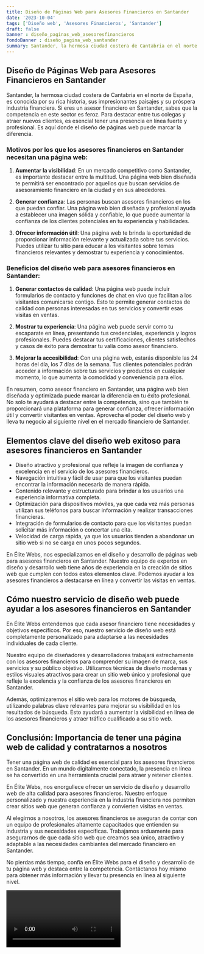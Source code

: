 ```yaml
---
title: Diseño de Páginas Web para Asesores Financieros en Santander
date: '2023-10-04'
tags: ['Diseño web', 'Asesores Financieros', 'Santander']
draft: false
banner : diseño_paginas_web_asesoresfinancieros
fondoBanner : diseño_pagina_web_santander
summary: Santander, la hermosa ciudad costera de Cantabria en el norte de España, es conocida por su rica historia, sus impresionantes paisajes y su próspera industria financiera. Si eres un asesor financiero en Santander, sabes que la competencia en este sector es feroz. Para destacar entre tus colegas y atraer nuevos clientes, es esencial tener una presencia en línea fuerte y profesional. Es aquí donde el diseño de páginas web puede marcar la diferencia.
---
```


## Diseño de Páginas Web para Asesores Financieros en Santander

Santander, la hermosa ciudad costera de Cantabria en el norte de España, es conocida por su rica historia, sus impresionantes paisajes y su próspera industria financiera. Si eres un asesor financiero en Santander, sabes que la competencia en este sector es feroz. Para destacar entre tus colegas y atraer nuevos clientes, es esencial tener una presencia en línea fuerte y profesional. Es aquí donde el diseño de páginas web puede marcar la diferencia.

### Motivos por los que los asesores financieros en Santander necesitan una página web:

1. **Aumentar la visibilidad**: En un mercado competitivo como Santander, es importante destacar entre la multitud. Una página web bien diseñada te permitirá ser encontrado por aquellos que buscan servicios de asesoramiento financiero en la ciudad y en sus alrededores.

2. **Generar confianza**: Las personas buscan asesores financieros en los que puedan confiar. Una página web bien diseñada y profesional ayuda a establecer una imagen sólida y confiable, lo que puede aumentar la confianza de los clientes potenciales en tu experiencia y habilidades.

3. **Ofrecer información útil**: Una página web te brinda la oportunidad de proporcionar información relevante y actualizada sobre tus servicios. Puedes utilizar tu sitio para educar a los visitantes sobre temas financieros relevantes y demostrar tu experiencia y conocimientos.

### Beneficios del diseño web para asesores financieros en Santander:

1. **Generar contactos de calidad**: Una página web puede incluir formularios de contacto y funciones de chat en vivo que facilitan a los visitantes comunicarse contigo. Esto te permite generar contactos de calidad con personas interesadas en tus servicios y convertir esas visitas en ventas.

2. **Mostrar tu experiencia**: Una página web puede servir como tu escaparate en línea, presentando tus credenciales, experiencia y logros profesionales. Puedes destacar tus certificaciones, clientes satisfechos y casos de éxito para demostrar tu valía como asesor financiero.

3. **Mejorar la accesibilidad**: Con una página web, estarás disponible las 24 horas del día, los 7 días de la semana. Tus clientes potenciales podrán acceder a información sobre tus servicios y productos en cualquier momento, lo que aumenta la comodidad y conveniencia para ellos.

En resumen, como asesor financiero en Santander, una página web bien diseñada y optimizada puede marcar la diferencia en tu éxito profesional. No solo te ayudará a destacar entre la competencia, sino que también te proporcionará una plataforma para generar confianza, ofrecer información útil y convertir visitantes en ventas. Aprovecha el poder del diseño web y lleva tu negocio al siguiente nivel en el mercado financiero de Santander.

<GifSeo />

<Cta />

## Elementos clave del diseño web exitoso para asesores financieros en Santander

- Diseño atractivo y profesional que refleje la imagen de confianza y excelencia en el servicio de los asesores financieros.
- Navegación intuitiva y fácil de usar para que los visitantes puedan encontrar la información necesaria de manera rápida.
- Contenido relevante y estructurado para brindar a los usuarios una experiencia informativa completa.
- Optimización para dispositivos móviles, ya que cada vez más personas utilizan sus teléfonos para buscar información y realizar transacciones financieras.
- Integración de formularios de contacto para que los visitantes puedan solicitar más información o concertar una cita.
- Velocidad de carga rápida, ya que los usuarios tienden a abandonar un sitio web si no se carga en unos pocos segundos.

En Élite Webs, nos especializamos en el diseño y desarrollo de páginas web para asesores financieros en Santander. Nuestro equipo de expertos en diseño y desarrollo web tiene años de experiencia en la creación de sitios web que cumplen con todos estos elementos clave. Podemos ayudar a los asesores financieros a destacarse en línea y convertir las visitas en ventas.

## Cómo nuestro servicio de diseño web puede ayudar a los asesores financieros en Santander

En Élite Webs entendemos que cada asesor financiero tiene necesidades y objetivos específicos. Por eso, nuestro servicio de diseño web está completamente personalizado para adaptarse a las necesidades individuales de cada cliente.

Nuestro equipo de diseñadores y desarrolladores trabajará estrechamente con los asesores financieros para comprender su imagen de marca, sus servicios y su público objetivo. Utilizamos técnicas de diseño modernas y estilos visuales atractivos para crear un sitio web único y profesional que refleje la excelencia y la confianza de los asesores financieros en Santander.

Además, optimizaremos el sitio web para los motores de búsqueda, utilizando palabras clave relevantes para mejorar su visibilidad en los resultados de búsqueda. Esto ayudará a aumentar la visibilidad en línea de los asesores financieros y atraer tráfico cualificado a su sitio web.

## Conclusión: Importancia de tener una página web de calidad y contratarnos a nosotros

Tener una página web de calidad es esencial para los asesores financieros en Santander. En un mundo digitalmente conectado, la presencia en línea se ha convertido en una herramienta crucial para atraer y retener clientes.

En Élite Webs, nos enorgullece ofrecer un servicio de diseño y desarrollo web de alta calidad para asesores financieros. Nuestro enfoque personalizado y nuestra experiencia en la industria financiera nos permiten crear sitios web que generan confianza y convierten visitas en ventas.

Al elegirnos a nosotros, los asesores financieros se aseguran de contar con un equipo de profesionales altamente capacitados que entienden su industria y sus necesidades específicas. Trabajamos arduamente para asegurarnos de que cada sitio web que creamos sea único, atractivo y adaptable a las necesidades cambiantes del mercado financiero en Santander.

No pierdas más tiempo, confía en Élite Webs para el diseño y desarrollo de tu página web y destaca entre la competencia. Contáctanos hoy mismo para obtener más información y llevar tu presencia en línea al siguiente nivel.

<Video />

<CtaBot job='Asesores Financieros' city='Santander'/>

<Gmaps query='Santander+españa+maps' />